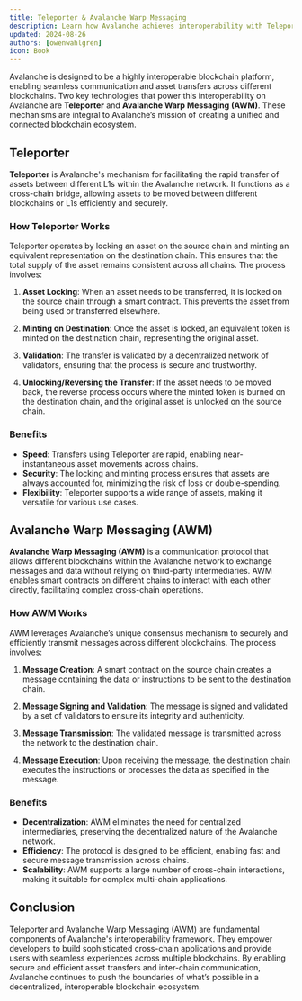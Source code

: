 ```yaml
---
title: Teleporter & Avalanche Warp Messaging
description: Learn how Avalanche achieves interoperability with Teleporter and Warp Messaging
updated: 2024-08-26
authors: [owenwahlgren]
icon: Book
---
```


Avalanche is designed to be a highly interoperable blockchain platform, enabling seamless communication and asset transfers across different blockchains. Two key technologies that power this interoperability on Avalanche are **Teleporter** and **Avalanche Warp Messaging (AWM)**. These mechanisms are integral to Avalanche’s mission of creating a unified and connected blockchain ecosystem.

## Teleporter

**Teleporter** is Avalanche's mechanism for facilitating the rapid transfer of assets between different L1s within the Avalanche network. It functions as a cross-chain bridge, allowing assets to be moved between different blockchains or L1s efficiently and securely.

### How Teleporter Works

Teleporter operates by locking an asset on the source chain and minting an equivalent representation on the destination chain. This ensures that the total supply of the asset remains consistent across all chains. The process involves:

1. **Asset Locking**: When an asset needs to be transferred, it is locked on the source chain through a smart contract. This prevents the asset from being used or transferred elsewhere.

2. **Minting on Destination**: Once the asset is locked, an equivalent token is minted on the destination chain, representing the original asset.

3. **Validation**: The transfer is validated by a decentralized network of validators, ensuring that the process is secure and trustworthy.

4. **Unlocking/Reversing the Transfer**: If the asset needs to be moved back, the reverse process occurs where the minted token is burned on the destination chain, and the original asset is unlocked on the source chain.

### Benefits

- **Speed**: Transfers using Teleporter are rapid, enabling near-instantaneous asset movements across chains.
- **Security**: The locking and minting process ensures that assets are always accounted for, minimizing the risk of loss or double-spending.
- **Flexibility**: Teleporter supports a wide range of assets, making it versatile for various use cases.

## Avalanche Warp Messaging (AWM)

**Avalanche Warp Messaging (AWM)** is a communication protocol that allows different blockchains within the Avalanche network to exchange messages and data without relying on third-party intermediaries. AWM enables smart contracts on different chains to interact with each other directly, facilitating complex cross-chain operations.

### How AWM Works

AWM leverages Avalanche’s unique consensus mechanism to securely and efficiently transmit messages across different blockchains. The process involves:

1. **Message Creation**: A smart contract on the source chain creates a message containing the data or instructions to be sent to the destination chain.

2. **Message Signing and Validation**: The message is signed and validated by a set of validators to ensure its integrity and authenticity.

3. **Message Transmission**: The validated message is transmitted across the network to the destination chain.

4. **Message Execution**: Upon receiving the message, the destination chain executes the instructions or processes the data as specified in the message.

### Benefits

- **Decentralization**: AWM eliminates the need for centralized intermediaries, preserving the decentralized nature of the Avalanche network.
- **Efficiency**: The protocol is designed to be efficient, enabling fast and secure message transmission across chains.
- **Scalability**: AWM supports a large number of cross-chain interactions, making it suitable for complex multi-chain applications.

## Conclusion

Teleporter and Avalanche Warp Messaging (AWM) are fundamental components of Avalanche's interoperability framework. They empower developers to build sophisticated cross-chain applications and provide users with seamless experiences across multiple blockchains. By enabling secure and efficient asset transfers and inter-chain communication, Avalanche continues to push the boundaries of what’s possible in a decentralized, interoperable blockchain ecosystem.
